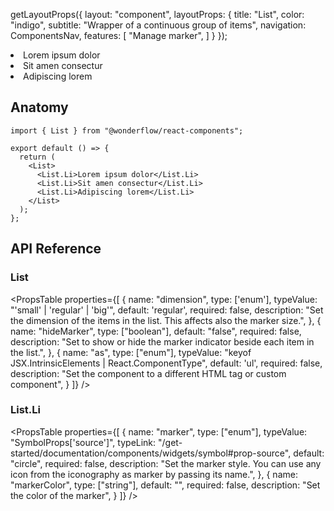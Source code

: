 

  getLayoutProps({
    layout: "component",
    layoutProps: {
      title: "List",
      color: "indigo",
      subtitle: "Wrapper of a continuous group of items",
      navigation: ComponentsNav,
      features: [
        "Manage marker",
      ]
    }
  });

<LiveArea>
  <List>
    <Li marker="check" markerColor="var(--highlight-green-foreground)">Lorem ipsum dolor</Li>
    <Li marker="triangle-exclamation" markerColor="var(--highlight-yellow-foreground)">Sit amen consectur</Li>
    <Li marker="xmark" markerColor="var(--highlight-red-foreground)">Adipiscing lorem</Li>
  </List>
</LiveArea>

## Anatomy

```tsx lines="1,5-9"
import { List } from "@wonderflow/react-components";

export default () => {
  return (
    <List>
      <List.Li>Lorem ipsum dolor</List.Li>
      <List.Li>Sit amen consectur</List.Li>
      <List.Li>Adipiscing lorem</List.Li>
    </List>
  );
};
```

## API Reference

### List

<PropsTable
  properties={[
    {
      name: "dimension",
      type: ['enum'],
      typeValue: "'small' | 'regular' | 'big'",
      default: 'regular',
      required: false,
      description: "Set the dimension of the items in the list. This affects also the marker size.",
    },
    {
      name: "hideMarker",
      type: ["boolean"],
      default: "false",
      required: false,
      description: "Set to show or hide the marker indicator beside each item in the list.",
    },
    {
      name: "as",
      type: ["enum"],
      typeValue: "keyof JSX.IntrinsicElements | React.ComponentType<any>",
      default: 'ul',
      required: false,
      description:
        "Set the component to a different HTML tag or custom component",
    }
  ]}
/>


### List.Li

<PropsTable
  properties={[
    {
      name: "marker",
      type: ["enum"],
      typeValue: "SymbolProps['source']",
      typeLink: "/get-started/documentation/components/widgets/symbol#prop-source",
      default: "circle",
      required: false,
      description: "Set the marker style. You can use any icon from the iconography as marker by passing its name.",
    },
    {
      name: "markerColor",
      type: ["string"],
      default: "",
      required: false,
      description: "Set the color of the marker",
    }
  ]}
/>

